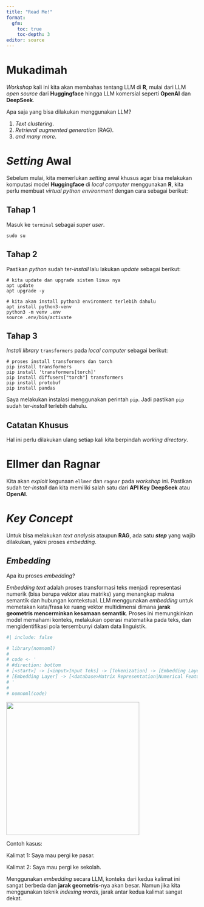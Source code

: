 ```yaml
---
title: "Read Me!"
format: 
  gfm:
    toc: true
    toc-depth: 3
editor: source
---
```


# Mukadimah

*Workshop* kali ini kita akan membahas tentang LLM di **R**, mulai dari LLM *open source* dari **Huggingface** hingga LLM komersial seperti **OpenAI** dan **DeepSeek**.

Apa saja yang bisa dilakukan menggunakan LLM?

1.  *Text clustering*.
2.  *Retrieval augmented generation* (RAG).
3.  *and many more*.

# *Setting* Awal

Sebelum mulai, kita memerlukan *setting* awal khusus agar bisa melakukan komputasi model **Huggingface** di *local computer* menggunakan **R**, kita perlu membuat *virtual python environment* dengan cara sebagai berikut:

## Tahap 1

Masuk ke `terminal` sebagai *super user*.

```         
sudo su
```

## Tahap 2

Pastikan *python* sudah ter-*install* lalu lakukan *update* sebagai berikut:

```         
# kita update dan upgrade sistem linux nya
apt update
apt upgrade -y

# kita akan install python3 environment terlebih dahulu
apt install python3-venv
python3 -m venv .env
source .env/bin/activate
```

## Tahap 3

*Install library* `transformers` pada *local computer* sebagai berikut:

```         
# proses install transformers dan torch
pip install transformers
pip install 'transformers[torch]'
pip install diffusers["torch"] transformers
pip install protobuf
pip install pandas
```

Saya melakukan instalasi menggunakan perintah `pip`. Jadi pastikan `pip` sudah ter-*install* terlebih dahulu.

## Catatan Khusus

Hal ini perlu dilakukan ulang setiap kali kita berpindah *working directory*.

# **Ellmer** dan **Ragnar**

Kita akan *exploit* kegunaan `ellmer` dan `ragnar` pada *workshop* ini. Pastikan sudah ter-*install* dan kita memiliki salah satu dari **API Key** **DeepSeek** atau **OpenAI**.

# *Key Concept*

Untuk bisa melakukan *text analysis* ataupun **RAG**, ada satu ***step*** yang wajib dilakukan, yakni proses *embedding*.

## *Embedding*

Apa itu proses *embedding*?

*Embedding text* adalah proses transformasi teks menjadi representasi numerik (bisa berupa vektor atau matriks) yang menangkap makna semantik dan hubungan kontekstual. LLM menggunakan *embedding* untuk memetakan kata/frasa ke ruang vektor multidimensi dimana __jarak geometris mencerminkan kesamaan semantik__. Proses ini memungkinkan model memahami konteks, melakukan operasi matematika pada teks, dan mengidentifikasi pola tersembunyi dalam data linguistik.

```r
#| include: false

# library(nomnoml)
# 
# code <- '
# #direction: bottom
# [<start>] -> [<input>Input Teks] -> [Tokenization] -> [Embedding Layer]
# [Embedding Layer] -> [<database>Matrix Representation|Numerical Features] -> [<end>end]
# '
# 
# nomnoml(code)
```

![](flow.png){width="350"}

Contoh kasus:

Kalimat 1: Saya mau pergi ke pasar.

Kalimat 2: Saya mau pergi ke sekolah.

Menggunakan _embedding_ secara LLM, konteks dari kedua kalimat ini sangat berbeda dan __jarak geometris__-nya akan besar. Namun jika kita menggunakan teknik _indexing words_, jarak antar kedua kalimat sangat dekat.



